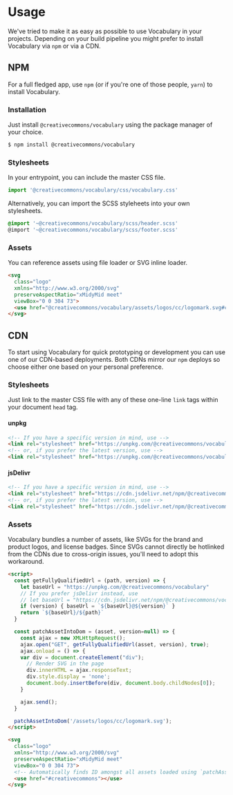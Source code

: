 
<Meta title="Vocabulary/Usage" />

# Usage

We've tried to make it as easy as possible to use Vocabulary in your projects. Depending on your build pipeline you
might prefer to install Vocabulary via `npm` or via a CDN.

## NPM

For a full fledged app, use `npm` (or if you're one of those people, `yarn`) to install Vocabulary.

### Installation

Just install `@creativecommons/vocabulary` using the package manager of your choice.

```bash
$ npm install @creativecommons/vocabulary
```

### Stylesheets

In your entrypoint, you can include the master CSS file.

```js
import '@creativecommons/vocabulary/css/vocabulary.css'
```

Alternatively, you can import the SCSS styleheets into your own stylesheets.

```scss
@import '~@creativecommons/vocabulary/scss/header.scss'
@import '~@creativecommons/vocabulary/scss/footer.scss'
```

### Assets

You can reference assets using file loader or SVG inline loader.

```html
<svg
  class="logo"
  xmlns="http://www.w3.org/2000/svg"
  preserveAspectRatio="xMidyMid meet"
  viewBox="0 0 304 73">
  <use href="@creativecommons/vocabulary/assets/logos/cc/logomark.svg#creativecommons"></use>
</svg>
```

## CDN

To start using Vocabulary for quick prototyping or development you can use one of our CDN-based deployments. Both CDNs
mirror our `npm` deploys so choose either one based on your personal preference.

### Stylesheets

Just link to the master CSS file with any of these one-line `link` tags within your document `head` tag.

#### unpkg

```html
<!-- If you have a specific version in mind, use -->
<link rel="stylesheet" href="https://unpkg.com/@creativecommons/vocabulary@1.0.0-beta.6/css/vocabulary.css">
<!-- or, if you prefer the latest version, use -->
<link rel="stylesheet" href="https://unpkg.com/@creativecommons/vocabulary/css/vocabulary.css">
```

#### jsDelivr

```html
<!-- If you have a specific version in mind, use -->
<link rel="stylesheet" href="https://cdn.jsdelivr.net/npm/@creativecommons/vocabulary@1.0.0-beta.6/css/vocabulary.css">
<!-- or, if you prefer the latest version, use -->
<link rel="stylesheet" href="https://cdn.jsdelivr.net/npm/@creativecommons/vocabulary/css/vocabulary.css">
```

### Assets

Vocabulary bundles a number of assets, like SVGs for the brand and product logos, and license badges. Since SVGs cannot
directly be hotlinked from the CDNs due to cross-origin issues, you'll need to adopt this workaround.

```html
<script>
  const getFullyQualifiedUrl = (path, version) => {
    let baseUrl = "https://unpkg.com/@creativecommons/vocabulary"
    // If you prefer jsDelivr instead, use
    // let baseUrl = "https://cdn.jsdelivr.net/npm/@creativecommons/vocabulary"
    if (version) { baseUrl = `${baseUrl}@${version}` }
    return `${baseUrl}/${path}`
  }

  const patchAssetIntoDom = (asset, version=null) => {
    const ajax = new XMLHttpRequest();
    ajax.open("GET", getFullyQualifiedUrl(asset, version), true);
    ajax.onload = () => {
    var div = document.createElement("div");
      // Render SVG in the page
      div.innerHTML = ajax.responseText;
      div.style.display = 'none';
      document.body.insertBefore(div, document.body.childNodes[0]);
    }

    ajax.send();
  }

  patchAssetIntoDom('/assets/logos/cc/logomark.svg');
</script>

<svg
  class="logo"
  xmlns="http://www.w3.org/2000/svg"
  preserveAspectRatio="xMidyMid meet"
  viewBox="0 0 304 73">
  <!-- Automatically finds ID amongst all assets loaded using `patchAssetIntoDom()` -->
  <use href="#creativecommons"></use>
</svg>
```
